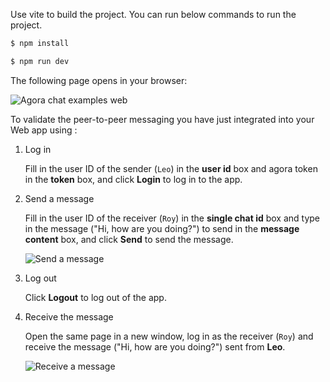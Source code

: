 <PlatformWrapper platform="web">

Use vite to build the project. You can run below commands to run the project.

```bash
$ npm install
```
```bash
$ npm run dev
```

The following page opens in your browser:

![Agora chat examples web](https://agora-doc.s3.us-east-1.amazonaws.com/images/chat/agora-chat-examples-empty.png)

To validate the peer-to-peer messaging you have just integrated into your Web app using <Vg k="COMPANY"/> <Vg k="CHAT"/>:

1. Log in

   Fill in the user ID of the sender (`Leo`) in the **user id** box and agora token in the **token** box, and click **Login** to log in to the app.

1. Send a message

   Fill in the user ID of the receiver (`Roy`) in the **single chat id** box and type in the message ("Hi, how are you doing?") to send in the **message content** box, and click **Send** to send the message.

	![Send a message](https://agora-doc.s3.us-east-1.amazonaws.com/images/chat/send-message-web.png)

1. Log out

   Click **Logout** to log out of the app.

1. Receive the message

   Open the same page in a new window, log in as the receiver (`Roy`) and receive the message ("Hi, how are you doing?") sent from **Leo**.

   ![Receive a message](https://agora-doc.s3.us-east-1.amazonaws.com/images/chat/receive-message-web.png)

</PlatformWrapper>
